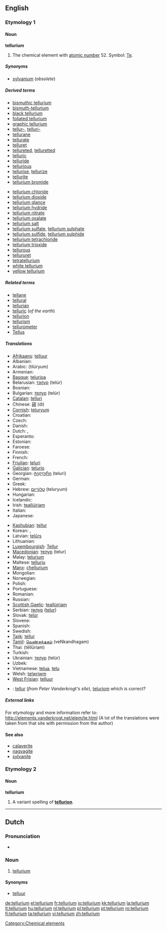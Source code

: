 ==English==
{{elements|Te|antimony|Sb|iodine|I}}

===Etymology 1===

====Noun====
{{wikipedia}}
'''tellurium'''

# {{uncountable}} The chemical element with [[atomic number]] 52. Symbol: [[Te]].

=====Synonyms=====
* [[sylvanium]] (''obsolete'')

=====Derived terms=====
{{top2}}
* [[bismuthic tellurium]]
* [[bismuth-tellurium]]
* [[black tellurium]]
* [[foliated tellurium]]
* [[graphic tellurium]]
* [[tellur-]], [[telluri-]]
* [[tellurane]]
* [[tellurate]]
* [[telluret]]
* [[tellureted]], [[telluretted]]
* [[telluric]]
* [[telluride]]
* [[tellurious]]
* [[tellurise]], [[tellurize]]
* [[tellurite]]
* [[tellurium bromide]]
{{mid2}}
* [[tellurium chloride]]
* [[tellurium dioxide]]
* [[tellurium glance]]
* [[tellurium hydride]]
* [[tellurium nitrate]]
* [[tellurium oxalate]]
* [[tellurium salt]]
* [[tellurium sulfate]], [[tellurium sulphate]]
* [[tellurium sulfide]], [[tellurium sulphide]]
* [[tellurium tetrachloride]]
* [[tellurium trioxide]]
* [[tellurous]]
* [[tellururet]]
* [[tetratellurium]]
* [[white tellurium]]
* [[yellow tellurium]]
{{bottom}}

=====Related terms=====
* [[tellane]]
* [[tellural]]
* [[tellurian]]
* [[telluric]] (''of the earth'')
* [[tellurion]]
* [[tellurism]]
* [[tellurometer]]
* [[Tellus]]

=====Translations=====
{{trans-top|chemical element}}
* [[Afrikaans]]: [[telluur]]
* Albanian: {{t-|sq|telur|xs=Albanian}}
* Arabic: {{Arab|[[تيلوريوم]]}} (tilúryum) {{m}}
* Armenian: {{t-|hy|տելուր|tr=telur}}
* [[Basque]]: [[telurioa]]
* Belarusian: [[тэлур]] (telúr) {{m}}
* Bosnian: {{t-|bs|telur}}
* Bulgarian: [[телур]] (telúr) {{m}}
* [[Catalan]]: [[telluri]]
* Chinese: [[碲]] (dì)
* [[Cornish]]: [[teluryum]]
* Croatian: {{t+|hr|telurij}}
* Czech: {{t+|cs|tellur}}
* Danish: {{t-|da|tellur}}
* Dutch: {{t+|nl|telluur|n}}, {{t+|nl|tellurium|n}}
* Esperanto: {{t-|eo|teluro|xs=Esperanto}}
* Estonian: {{t-|et|telluur}}
* Faroese: {{t-|fo|tellur|xs=Faroese}}
* Finnish: {{t+|fi|telluuri}}
* French: {{t+|fr|tellure|m}}
* [[Friulian]]: [[teluri]]
* [[Galician]]: [[telurio]]
* Georgian: [[ტელური]] (teluri)
* German: {{t+|de|Tellur|n}}
* Greek: {{t+|el|τελλούριο|n|tr=telloúrio}}
* Hebrew: [[טלוריום]] (teluryum)
* Hungarian: {{t+|hu|tellúr}}
* Icelandic: {{t+|is|tellúr}}
* Irish: [[teallúiriam]]
* Italian: {{t+|it|tellurio|m}}
* Japanese: {{t+|ja|テルル|tr=teruru}}
{{trans-mid}}
* [[Kashubian]]: [[tellur]]
* Korean: {{t+|ko|텔루르|tr=tellureu|sc=Hang}},  {{t|ko|텔루륨|tr=telluryum|sc=Hang}}
* Latvian: [[telūrs]]
* Lithuanian: {{t+|lt|telūras|xs=Lithuanian}}
* [[Luxembourgish]]: [[Tellur]]
* [[Macedonian]]: [[телур]] (telur)
* Malay: [[telurium]]
* Maltese: [[tellurju]]
* [[Manx]]: [[çhellurium]]
* Mongolian: {{t-|mn|теллур|tr=tellur|sc=Cyrl|xs=Mongolian}}
* Norwegian: {{t-|no|tellur}}
* Polish: {{t+|pl|tellur|m}}
* Portuguese: {{t+|pt|telúrio|m}}
* Romanian: {{t+|ro|telur|n}}
* Russian: {{t+|ru|теллур|m|tr=tellúr}}
* [[Scottish Gaelic]]: [[teallùiriam]]
* Serbian: [[телур]] ([[telur]]) {{m}}
* Slovak: [[telúr]]
* Slovene: {{t+|sl|telur}}
* Spanish: {{t+|es|teluro|m}}
* Swedish: {{t+|sv|tellur|n}}
* [[Tajik]]: [[tellur]]
* [[Tamil]]: [[வெண்கந்தகம்]] (veNkandhagam)
* Thai: {{Thai|[[เทลลูเรียม]]}} (tēllūriam)
* Turkish: {{t+|tr|tellür}}
* Ukrainian: [[телур]] (telúr) {{m}}
* Uzbek: {{t-|uz|теллур|tr=tellur|sc=Cyrl|xs=Uzbek}}
* Vietnamese: [[telua]], [[telu]]
* Welsh: [[telwriwm]]
* [[West Frisian]]: [[telluur]]
{{trans-bottom}}

{{checktrans}}

* {{ttbc|Breton}}: [[tellur]] (''from Peter Vanderkrogt's site''), [[teluriom]] {{m}} which is correct?

=====External links=====
For etymology and more information refer to:
http://elements.vanderkrogt.net/elem/te.html
(A lot of the translations were taken from that site with permission from the author)

====See also====
* [[calaverite]]
* [[nagyagite]]
* [[sylvanite]]

===Etymology 2===

====Noun====
'''tellurium'''

# A variant spelling of '''[[tellurion]]'''.

[[Category:Chemical elements]]

----

==Dutch==
{{wikipedia|lang=nl}}

===Pronunciation===
* {{audio|Nl-tellurium.ogg|Audio}}

===Noun===
{{infl|nl|noun|g=n}}

# {{chemical element|lang=nl}} [[tellurium#English|tellurium]]

====Synonyms====

* [[telluur]]

[[de:tellurium]]
[[el:tellurium]]
[[fr:tellurium]]
[[io:tellurium]]
[[kk:tellurium]]
[[la:tellurium]]
[[lt:tellurium]]
[[hu:tellurium]]
[[nl:tellurium]]
[[pl:tellurium]]
[[pt:tellurium]]
[[ro:tellurium]]
[[fi:tellurium]]
[[ta:tellurium]]
[[vi:tellurium]]
[[zh:tellurium]]